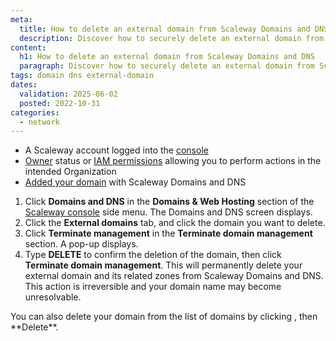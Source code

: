 ```yaml
---
meta:
  title: How to delete an external domain from Scaleway Domains and DNS
  description: Discover how to securely delete an external domain from Scaleway's Domains and DNS service. Follow these steps to terminate domain management, ensuring irreversible deletion and removing associated DNS zones.
content:
  h1: How to delete an external domain from Scaleway Domains and DNS
  paragraph: Discover how to securely delete an external domain from Scaleway's Domains and DNS service. Follow these steps to terminate domain management, ensuring irreversible deletion and removing associated DNS zones.
tags: domain dns external-domain
dates:
  validation: 2025-06-02
  posted: 2022-10-31
categories:
  - network
---
```


<Macro id="requirements" />

- A Scaleway account logged into the [console](https://console.scaleway.com)
- [Owner](/iam/concepts/#owner) status or [IAM permissions](/iam/concepts/#permission) allowing you to perform actions in the intended Organization
- [Added your domain](/domains-and-dns/how-to/add-external-domain/) with Scaleway Domains and DNS

1. Click **Domains and DNS** in the **Domains & Web Hosting** section of the [Scaleway console](https://console.scaleway.com) side menu. The Domains and DNS screen displays.
2. Click the **External domains** tab, and click the domain you want to delete.
3. Click **Terminate management** in the **Terminate domain management** section. A pop-up displays.
4. Type **DELETE** to confirm the deletion of the domain, then click **Terminate domain management**.
    <Message type="important">
      This will permanently delete your external domain and its related zones from Scaleway Domains and DNS. This action is irreversible and your domain name may become unresolvable.
    </Message>

<Message type="tip">
  You can also delete your domain from the list of domains by clicking <Icon name="more" />, then **Delete**.
</Message>



